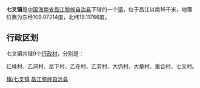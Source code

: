 {{中国乡级行政区
| 行政区全称 = 七叉镇
| 景观照片文件名 =
| 景观照片描述 =
| 汉语拼音 =
| 通用拼音 =
| 注音符號 =
| 其它标音类型1 =
| 其它标音1 =
| 其它标音类型2 =
| 其它标音2 =
| 其它语言类型1 =
| 其它语言地名1 =
| 其它语言类型2 =
| 其它语言地名2 =
| 上级行政区 = [[海南省|海南省]][[昌江黎族自治县|昌江黎族自治县]]
| 行政区类别 = [[镇|镇]]
| 行政区划代码 =469031106
| 地理坐标 =
| 总面积 =
| 户籍人口 =
| 户籍人口年份 =
| 常住人口 =
| 常住人口年份 =2009
| 人口密度 =
| 行政区划 =
| 官方网站 =
| 政府驻地 =
| 邮政编码 =
| 毗邻行政区 =
| 位置图文件名 =
| 位置图描述 =
}}
'''七叉镇'''是[[中华人民共和国|中国]][[海南省|海南省]][[昌江黎族自治县|昌江黎族自治县]]下辖的一个[[镇|镇]]，位于昌江以南16千米，地理位置为东经109.07214度，北纬19.11766度。

== 行政区划 ==

七叉镇共辖9个[[行政村|行政村]]，分别是：

红峰村、乙洞村、尼下村、乙在村、乙劳村、大仍村、大章村、重合村、七叉村。

{{昌江黎族自治县行政区划}}
{{海南小作品}}
[[Category:昌江黎族自治县行政区划|镇/七叉镇]]
[[Category:海南乡镇|昌江黎族自治县]]